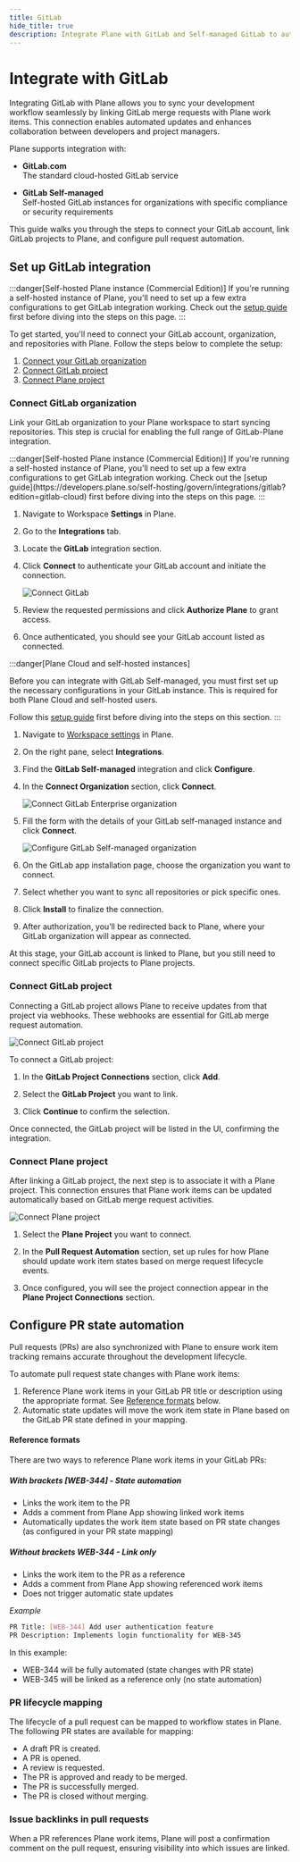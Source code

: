 ```yaml
---
title: GitLab
hide_title: true
description: Integrate Plane with GitLab and Self-managed GitLab to automate pull requests and work item state mapping. Connect repositories to projects for bidirectional updates and seamless workflows.
---
```



<div className="tag-wrapper">
  <h1>Integrate with GitLab</h1>
  <Tags tags={[{ name: "Pro", link: "https://plane.so/pricing", additionalClass: "pro" }]} />
</div>

Integrating GitLab with Plane allows you to sync your development workflow seamlessly by linking GitLab merge requests with Plane work items. This connection enables automated updates and enhances collaboration between developers and project managers.

Plane supports integration with:

- **GitLab.com**   
The standard cloud-hosted GitLab service

- **GitLab Self-managed**   
Self-hosted GitLab instances for organizations with specific compliance or security requirements

This guide walks you through the steps to connect your GitLab account, link GitLab projects to Plane, and configure pull request automation.

## Set up GitLab integration

:::danger[Self-hosted Plane instance (Commercial Edition)]
If you're running a self-hosted instance of Plane, you'll need to set up a few extra configurations to get GitLab integration working. Check out the [setup guide](https://developers.plane.so/self-hosting/govern/integrations/gitlab) first before diving into the steps on this page.
:::

To get started, you'll need to connect your GitLab account, organization, and repositories with Plane. Follow the steps below to complete the setup:

1. [Connect your GitLab organization](/integrations/gitlab#connect-gitlab-organization)
2. [Connect GitLab project](/integrations/gitlab#connect-gitlab-project)
3. [Connect Plane project](/integrations/gitlab#connect-plane-project)

### Connect GitLab organization

Link your GitLab organization to your Plane workspace to start syncing repositories. This step is crucial for enabling the full range of GitLab-Plane integration.

<Tabs queryString="edition">
  <TabItem value="gitlab-cloud" label="GitLab.com">
  :::danger[Self-hosted Plane instance (Commercial Edition)]
  If you're running a self-hosted instance of Plane, you'll need to set up a few extra configurations to get GitLab integration working. Check out the [setup guide](https://developers.plane.so/self-hosting/govern/integrations/gitlab?edition=gitlab-cloud) first before diving into the steps on this page.
  :::

  1. Navigate to Workspace **Settings** in Plane.

  2. Go to the **Integrations** tab.

  3. Locate the **GitLab** integration section.

  4. Click **Connect** to authenticate your GitLab account and initiate the connection.

     ![Connect GitLab](https://media.docs.plane.so/integrations/gitlab/connect-gitlab.webp#hero)

  5. Review the requested permissions and click **Authorize Plane** to grant access.

  6. Once authenticated, you should see your GitLab account listed as connected.
  </TabItem>
  
  <TabItem value="gitlab-self-managed" label="GitLab Self-managed">
  :::danger[Plane Cloud and self-hosted instances]

  Before you can integrate with GitLab Self-managed, you must first set up the necessary configurations in your GitLab instance. This is required for both Plane Cloud and self-hosted users.

  Follow this [setup guide](https://developers.plane.so/self-hosting/govern/integrations/gitlab?edition=gitlab-self-managed) first before diving into the steps on this section.
  :::

  1. Navigate to [Workspace settings](/core-concepts/workspaces/overview#access-workspace-settings) in Plane.
  2. On the right pane, select **Integrations**.
  3. Find the **GitLab Self-managed** integration and click **Configure**.
  4. In the **Connect Organization** section, click **Connect**.
      
      ![Connect GitLab Enterprise organization](https://media.docs.plane.so/integrations/gitlab/connect-gitlab-self-managed.webp#hero)
  5. Fill the form with the details of your GitLab self-managed instance and click **Connect**.
      
      ![Configure GitLab Self-managed organization](https://media.docs.plane.so/integrations/gitlab/configure-gitlab-self-managed.webp#hero)
  6. On the GitLab app installation page, choose the organization you want to connect.
  7. Select whether you want to sync all repositories or pick specific ones.
  8. Click **Install** to finalize the connection.
  9. After authorization, you’ll be redirected back to Plane, where your GitLab organization will appear as connected.
  </TabItem>
</Tabs>

At this stage, your GitLab account is linked to Plane, but you still need to connect specific GitLab projects to Plane projects.


### Connect GitLab project

Connecting a GitLab project allows Plane to receive updates from that project via webhooks. These webhooks are essential for GitLab merge request automation.

![Connect GitLab project](https://media.docs.plane.so/integrations/gitlab/connect-gitlab-project.webp#hero)

To connect a GitLab project:

1. In the **GitLab Project Connections** section, click **Add**.

2. Select the **GitLab Project** you want to link.

3. Click **Continue** to confirm the selection.

Once connected, the GitLab project will be listed in the UI, confirming the integration.

### Connect Plane project

After linking a GitLab project, the next step is to associate it with a Plane project. This connection ensures that Plane work items can be updated automatically based on GitLab merge request activities.

![Connect Plane project](https://media.docs.plane.so/integrations/gitlab/connect-plane-project.webp#hero)

1. Select the **Plane Project** you want to connect.

2. In the **Pull Request Automation** section, set up rules for how Plane should update work item states based on merge request lifecycle events.

3. Once configured, you will see the project connection appear in the **Plane Project Connections** section.

## Configure PR state automation

Pull requests (PRs) are also synchronized with Plane to ensure work item tracking remains accurate throughout the development lifecycle.

To automate pull request state changes with Plane work items:

1. Reference Plane work items in your GitLab PR title or description using the appropriate format. See [Reference formats](#reference-formats) below.
2. Automatic state updates will move the work item state in Plane based on the GitLab PR state defined in your mapping.

#### Reference formats
There are two ways to reference Plane work items in your GitLab PRs:

##### With brackets [WEB-344] - State automation

- Links the work item to the PR
- Adds a comment from Plane App showing linked work items
- Automatically updates the work item state based on PR state changes (as configured in your PR state mapping)

##### Without brackets WEB-344 - Link only

- Links the work item to the PR as a reference
- Adds a comment from Plane App showing referenced work items
- Does not trigger automatic state updates

*Example*
```bash
PR Title: [WEB-344] Add user authentication feature
PR Description: Implements login functionality for WEB-345
```

In this example:
- WEB-344 will be fully automated (state changes with PR state)
- WEB-345 will be linked as a reference only (no state automation)

### PR lifecycle mapping

The lifecycle of a pull request can be mapped to workflow states in Plane. The following PR states are available for mapping:

- A draft PR is created.
- A PR is opened.
- A review is requested.
- The PR is approved and ready to be merged.
- The PR is successfully merged.
- The PR is closed without merging.

### Issue backlinks in pull requests

When a PR references Plane work items, Plane will post a confirmation comment on the pull request, ensuring visibility into which issues are linked.
